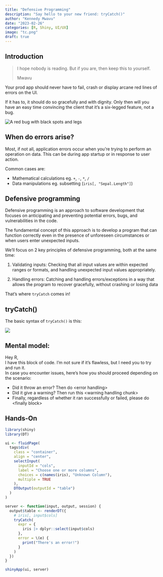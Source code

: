 ```yaml
---
title: "Defensive Programming"
description: "Say hello to your new friend: tryCatch()"
author: "Kennedy Mwavu"
date: "2023-02-26"
categories: [R, Shiny, UI/UX]
image: "tc.png"
draft: true
---
```


## Introduction

<blockquote class="blockquote text-right text-black">
<p class="mb-4">I hope nobody is reading. But if you are, then keep this to yourself.</p>
<footer class="blockquote-footer">Mwavu</footer>
</blockquote>

Your prod app should never have to fail, crash or display arcane red lines 
of errors on the UI. 

If it has to, it should do so gracefully and with dignity.
Only then will you have an easy time convincing the client that it's a 
six-legged feature, not a bug.

<div class="d-flex justify-content-center">
  <img src="bug.png" alt="A red bug with black spots and legs">
</div>

## When do errors arise?

Most, if not all, application errors occur when you're trying to perform an
operation on data. This can be during app startup or 
in response to user action.

Common cases are:

- Mathematical calculations eg. `+`, `-`, `*`, `/`
- Data manipulations eg. subsetting (`iris[, "Sepal.Length"]`)

## Defensive programming

Defensive programming is an approach to software development that 
focuses on anticipating and preventing potential errors, bugs, and 
vulnerabilities in the code.

The fundamental concept of this approach is to develop a program that can function correctly even in the presence of unforeseen circumstances or when users enter unexpected inputs.

We'll focus on 2 key principles of defensive programming, both at the same time:

1. Validating inputs: Checking that all input values are within 
expected ranges or formats, and handling unexpected input values 
appropriately.

2. Handling errors: Catching and handling errors/exceptions in a way
that allows the program to recover gracefully, without crashing or 
losing data

That's where `tryCatch` comes in!

## tryCatch()

The basic syntax of `tryCatch()` is this:

![](trycatch.svg)

::: {.callout-tip}
## Mental model:

Hey R,<br>
I have this block of code. I'm not sure if it's flawless, but I need you to try
and run it. <br>
In case you encounter issues, here's how you should proceed depending on the
scenario:

- Did it throw an error? Then do &lt;error handling&gt;
- Did it give a warning? Then run this &lt;warning handling chunk&gt;
- Finally, regardless of whether it ran successfully or failed, please
do &lt;finally block&gt;
:::

## Hands-On

```r
library(shiny)
library(DT)

ui <- fluidPage(
  tags$div(
    class = "container",
    align = "center",
    selectInput(
      inputId = "cols",
      label = "Choose one or more columns",
      choices = c(names(iris), "Unknown Column"),
      multiple = TRUE
    ),
    DTOutput(outputId = "table")
  )
)

server <- function(input, output, session) {
  output$table <- renderDT({
    # iris[, input$cols]
    tryCatch(
      expr = {
        iris |> dplyr::select(input$cols)
      },
      error = \(e) {
        print("There's an error!")
      }
    )
  })
}

shinyApp(ui, server)
```

